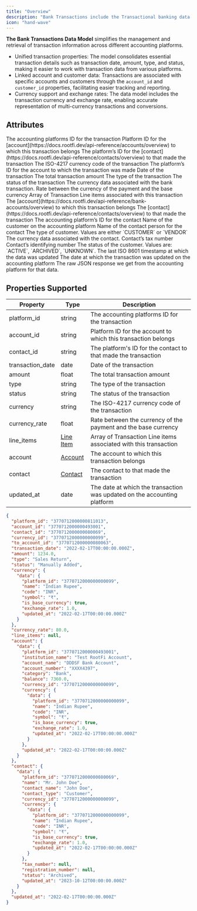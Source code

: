 ```yaml
---
title: "Overview"
description: "Bank Transactions include the Transactional banking data for a specific company and account."
icon: "hand-wave"
---
```


**The Bank Transactions Data Model** simplifies the management and retrieval of transaction information across different accounting platforms.

- Unified transaction properties: The model consolidates essential transaction details such as transaction date, amount, type, and status, making it easier to work with transaction data from various platforms.
- Linked account and customer data: Transactions are associated with specific accounts and customers through the `account_id` and `customer_id` properties, facilitating easier tracking and reporting.
- Currency support and exchange rates: The data model includes the transaction currency and exchange rate, enabling accurate representation of multi-currency transactions and conversions.

## Attributes

<ResponseField name="platform_id" type="string" required>
  The accounting platforms ID for the transaction
</ResponseField>

<ResponseField name="account_id" type="string">
  Platform ID for the [account](https://docs.rootfi.dev/api-reference/accounts/overview) to which this transaction belongs
</ResponseField>

<ResponseField name="contact_id" type="string">
  The platform’s ID for the [contact](https://docs.rootfi.dev/api-reference/contacts/overview) to that made the transaction
</ResponseField>

<ResponseField name="currency_id" type="string">
  The ISO-4217 currency code of the transaction
</ResponseField>

<ResponseField name="to_account_id" type="string">
  The platform’s ID for the account to which the transaction was made
</ResponseField>

<ResponseField name="transaction_date" type="date">
  Date of the transaction
</ResponseField>

<ResponseField name="amount" type="float">
  The total transaction amount
</ResponseField>

<ResponseField name="type" type="string">
  The type of the transaction
</ResponseField>

<ResponseField name="status" type="string">
  The status of the transaction
</ResponseField>

<ResponseField name="currency" type="Object">
  The currency data associated with the bank transaction.
  <Expandable title="properties">
    <ResponseField name="data" type="Object">
      <Expandable title="properties">
        <Snippet file="currency_snippet.mdx" />
      </Expandable>
    </ResponseField>
  </Expandable>
</ResponseField>

<ResponseField name="currency_rate" type="float">
  Rate between the currency of the payment and the base currency
</ResponseField>

<ResponseField name="line_items" type="Line Item">
  Array of Transaction Line items associated with this transaction
  <Expandable title="properties">
    <ResponseField name="data" type="Object">
      <Expandable title="properties">
        <Snippet file="line_items_snippeet.mdx" />
      </Expandable>
    </ResponseField>
  </Expandable>
</ResponseField>

<ResponseField name="account" type="Account">
  The [account](https://docs.rootfi.dev/api-reference/bank-accounts/overview) to which this transaction belongs
  <Expandable title="properties">
    <ResponseField name="data" type="Object">
      <Expandable title="properties">
        <Snippet file="bank_accounts_snippet.mdx" />
      </Expandable>
    </ResponseField>
  </Expandable>
</ResponseField>

<ResponseField name="contact" type="Contact" >
  The [contact](https://docs.rootfi.dev/api-reference/contacts/overview) to that made the transaction
  <Expandable title="properties">
    <ResponseField name="data" type="Object" >
      <Expandable title="properties">
    <ResponseField name="platform_id" type="string" >
      The accounting platform’s ID for the contact
    </ResponseField>
    <ResponseField name="name" type="string" >
      Name of the customer on the accounting platform
    </ResponseField>
    <ResponseField name="contact_name" type="string" >
      Name of the contact person for the contact
    </ResponseField>
    <ResponseField name="contact_type" type="enum" >
      The type of customer. Values are either `CUSTOMER` or `VENDOR`
    </ResponseField>
    <ResponseField name="currency" type="string" >
      The currency data associated with the contact.
      <Expandable title="properties">
    <ResponseField name="data" type="Object" >
    <Expandable title="properties">
      <Snippet file="currency_snippet.mdx" />
  </Expandable>
</ResponseField>

  </Expandable>
    </ResponseField>
  <ResponseField name="tax_number" type="string" >
    Contact’s tax number
  </ResponseField>
  <ResponseField name="registration_number" type="string" >
    Contact’s identifying number
  </ResponseField>
  <ResponseField name="status" type="enum" >
    The status of the customer. Values are: `ACTIVE`, `ARCHIVED`, `UNKNOWN`.
  </ResponseField>
  <ResponseField name="updated_at" type="date" >
    The last ISO 8601 timestamp at which the data was updated
  </ResponseField>
      </Expandable>
  </ResponseField>
  </Expandable>
</ResponseField>
<ResponseField name="updated_at" type="date" required>
  The date at which the transaction was updated on the accounting platform
</ResponseField>

<ResponseField name="raw_data" type="object">
  The raw JSON response we get from the accounting platform for that data.
</ResponseField>

## Properties Supported

| Property         | Type                          | Description                                                              |
| ---------------- | ----------------------------- | ------------------------------------------------------------------------ |
| platform_id      | string                        | The accounting platforms ID for the transaction                          |
| account_id       | string                        | Platform ID for the account to which this transaction belongs            |
| contact_id       | string                        | The platform's ID for the contact to that made the transaction           |
| transaction_date | date                          | Date of the transaction                                                  |
| amount           | float                         | The total transaction amount                                             |
| type             | string                        | The type of the transaction                                              |
| status           | string                        | The status of the transaction                                            |
| currency         | string                        | The ISO-4217 currency code of the transaction                            |
| currency_rate    | float                         | Rate between the currency of the payment and the base currency           |
| line_items       | [Line Item](/docs/line-items) | Array of Transaction Line items associated with this transaction         |
| account          | [Account](/docs/accounts)     | The account to which this transaction belongs                            |
| contact          | [Contact](/docs/contacts)     | The contact to that made the transaction                                 |
| updated_at       | date                          | The date at which the transaction was updated on the accounting platform |

<ResponseExample name="The Bank Transaction Object" >

```json The Bank Transaction Response Object
{
  "platform_id": "3770712000000811013",
  "account_id": "3770712000000493001",
  "contact_id": "3770712000000080069",
  "currency_id": "3770712000000000099",
  "to_account_id": "3770712000000080063",
  "transaction_date": "2022-02-17T00:00:00.000Z",
  "amount": 1234.0,
  "type": "Sales Return",
  "status": "Manually Added",
  "currency": {
    "data": {
      "platform_id": "3770712000000000099",
      "name": "Indian Rupee",
      "code": "INR",
      "symbol": "₹",
      "is_base_currency": true,
      "exchange_rate": 1.0,
      "updated_at": "2022-02-17T00:00:00.000Z"
    }
  },
  "currency_rate": 80.0,
  "line_items": null,
  "account": {
    "data": {
      "platform_id": "3770712000000493001",
      "institution_name": "Test RootFi Account",
      "account_name": "DDDSF Bank Account",
      "account_number": "XXXX4397",
      "category": "Bank",
      "balance": 7360.0,
      "currency_id": "3770712000000000099",
      "currency": {
        "data": {
          "platform_id": "3770712000000000099",
          "name": "Indian Rupee",
          "code": "INR",
          "symbol": "₹",
          "is_base_currency": true,
          "exchange_rate": 1.0,
          "updated_at": "2022-02-17T00:00:00.000Z"
        }
      },
      "updated_at": "2022-02-17T00:00:00.000Z"
    }
  },
  "contact": {
    "data": {
      "platform_id": "3770712000000080069",
      "name": "Mr. John Doe",
      "contact_name": "John Doe",
      "contact_type": "Customer",
      "currency_id": "3770712000000000099",
      "currency": {
        "data": {
          "platform_id": "3770712000000000099",
          "name": "Indian Rupee",
          "code": "INR",
          "symbol": "₹",
          "is_base_currency": true,
          "exchange_rate": 1.0,
          "updated_at": "2022-02-17T00:00:00.000Z"
        }
      },
      "tax_number": null,
      "registration_number": null,
      "status": "Archived",
      "updated_at": "2023-10-12T00:00:00.000Z"
    }
  },
  "updated_at": "2022-02-17T00:00:00.000Z"
}
```

</ResponseExample>
